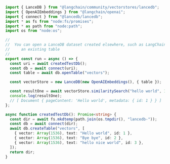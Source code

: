 ```typescript
import { LanceDB } from "@langchain/community/vectorstores/lancedb";
import { OpenAIEmbeddings } from "@langchain/openai";
import { connect } from "@lancedb/lancedb";
import * as fs from "node:fs/promises";
import * as path from "node:path";
import os from "node:os";

//
//  You can open a LanceDB dataset created elsewhere, such as LangChain Python, by opening
//     an existing table
//
export const run = async () => {
  const uri = await createdTestDb();
  const db = await connect(uri);
  const table = await db.openTable("vectors");

  const vectorStore = new LanceDB(new OpenAIEmbeddings(), { table });

  const resultOne = await vectorStore.similaritySearch("hello world", 1);
  console.log(resultOne);
  // [ Document { pageContent: 'Hello world', metadata: { id: 1 } } ]
};

async function createdTestDb(): Promise<string> {
  const dir = await fs.mkdtemp(path.join(os.tmpdir(), "lancedb-"));
  const db = await connect(dir);
  await db.createTable("vectors", [
    { vector: Array(1536), text: "Hello world", id: 1 },
    { vector: Array(1536), text: "Bye bye", id: 2 },
    { vector: Array(1536), text: "hello nice world", id: 3 },
  ]);
  return dir;
}
```